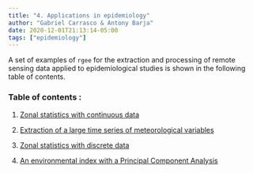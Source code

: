 ```yaml
---
title: "4. Applications in epidemiology"
author: "Gabriel Carrasco & Antony Barja"
date: 2020-12-01T21:13:14-05:00
tags: ["epidemiology"]
---
```


A set of examples of `rgee` for the extraction and processing of remote sensing data applied to epidemiological studies is shown in the following table of contents.

### Table of contents : 
 
 1. [Zonal statistics with continuous data](https://epi-rgee.netlify.app/demos/01_continuous_data/)     
  
 2. [Extraction of a large time series of meteorological variables](https://epi-rgee.netlify.app/demos/02_time_series/)
 
 3. [Zonal statistics with discrete data](https://epi-rgee.netlify.app/demos/03_discrete_data/)
 
 4. [An environmental index with a Principal Component Analysis](https://epi-rgee.netlify.app/demos/04_pca/)
 